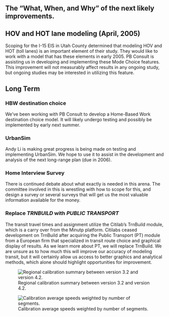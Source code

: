 ## The “What, When, and Why” of the next likely improvements.
## HOV and HOT lane modeling (April, 2005)
Scoping for the I-15 EIS in Utah County determined that modeling HOV and HOT (toll lanes) is an important element of their study.  They would like to work with a model that has these elements in early 2005.  PB Consult is assisting us in developing and implementing these Mode Choice features.  This improvement will not measurably affect results in any ongoing study, but ongoing studies may be interested in utilizing this feature.

## Long Term
### HBW destination choice
We’ve been working with PB Consult to develop a Home-Based Work destination choice model.  It will likely undergo testing and possibly be implemented by early next summer.  

### UrbanSim
Andy Li is making great progress is being made on testing and implementing UrbanSim.  We hope to use it to assist in the development and analysis of the next long-range plan (due in 2006).  

### Home Interview Survey
There is continued debate about what exactly is needed in this arena.  The committee involved in this is wrestling with how to scope for this, and design a survey or several surveys that will get us the most valuable information available for the money.

### Replace *TRNBUILD* with *PUBLIC TRANSPORT*
The transit travel times and assignment utilize the Citilab’s TrnBuild module, which is a carry over from the Minutp platform.  Citilabs ceased development on TrnBuild after acquiring the Public Transport (PT) module from a European firm that specialized in transit route choice and graphical display of results.  As we learn more about PT, we will replace TrnBuild.  We are unsure as to how much this will improve our accuracy of modeling transit, but it will certainly allow us access to better graphics and analytical methods, which alone should highlight opportunities for improvement. 

![Regional calibration summary between version 3.2 and version 4.2.](_pictures/calib-summary.png){#fig-calib-sum}

![Calibration average speeds weighted by number of segments.](_pictures/calib.png){#fig-calib}

